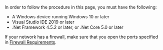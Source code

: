 <PlatformWrapper platform="windows">

In order to follow the procedure in this page, you must have the following:

- A Windows device running Windows 10 or later
- Visual Studio IDE 2019 or later
- .Net Framework 4.5.2 or later, or .Net Core 5.0 or later

<div class="alert note">If your network has a firewall, make sure that you open the ports specified in <a href="https://docs.agora.io/en/Agora%20Platform/firewall?platform=All%20Platforms">Firewall Requirements</a>.</div>

</PlatformWrapper>